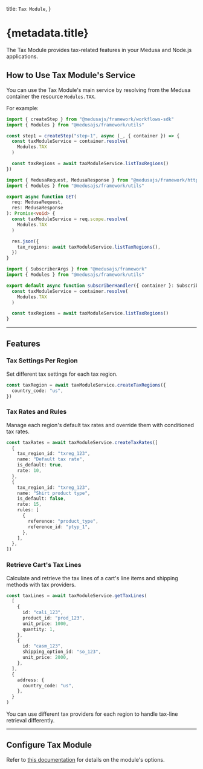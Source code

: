 
  title: `Tax Module`,
}

# {metadata.title}

The Tax Module provides tax-related features in your Medusa and Node.js applications.

## How to Use Tax Module's Service

You can use the Tax Module's main service by resolving from the Medusa container the resource `Modules.TAX`.

For example:

<CodeTabs groupId="resource-type">
  <CodeTab label="Workflow Step" value="workflow-step">

```ts title="src/workflows/hello-world/step1.ts"
import { createStep } from "@medusajs/framework/workflows-sdk"
import { Modules } from "@medusajs/framework/utils"

const step1 = createStep("step-1", async (_, { container }) => {
  const taxModuleService = container.resolve(
    Modules.TAX
  )

  const taxRegions = await taxModuleService.listTaxRegions()
})
```

  </CodeTab>
  <CodeTab label="API Route" value="api-route">

```ts title="src/api/store/custom/route.ts"
import { MedusaRequest, MedusaResponse } from "@medusajs/framework/http"
import { Modules } from "@medusajs/framework/utils"

export async function GET(
  req: MedusaRequest,
  res: MedusaResponse
): Promise<void> {
  const taxModuleService = req.scope.resolve(
    Modules.TAX
  )

  res.json({
    tax_regions: await taxModuleService.listTaxRegions(),
  })
}
```

  </CodeTab>
  <CodeTab label="Subscriber" value="subscribers">

```ts title="src/subscribers/custom-handler.ts"
import { SubscriberArgs } from "@medusajs/framework"
import { Modules } from "@medusajs/framework/utils"

export default async function subscriberHandler({ container }: SubscriberArgs) {
  const taxModuleService = container.resolve(
    Modules.TAX
  )

  const taxRegions = await taxModuleService.listTaxRegions()
}
```

  </CodeTab>
</CodeTabs>

---

## Features

### Tax Settings Per Region

Set different tax settings for each tax region.

```ts
const taxRegion = await taxModuleService.createTaxRegions({
  country_code: "us",
})
```

### Tax Rates and Rules

Manage each region's default tax rates and override them with conditioned tax rates.

```ts
const taxRates = await taxModuleService.createTaxRates([
  {
    tax_region_id: "txreg_123",
    name: "Default tax rate",
    is_default: true,
    rate: 10,
  },
  {
    tax_region_id: "txreg_123",
    name: "Shirt product type",
    is_default: false,
    rate: 15,
    rules: [
      {
        reference: "product_type",
        reference_id: "ptyp_1",
      },
    ],
  },
])
```

### Retrieve Cart's Tax Lines

Calculate and retrieve the tax lines of a cart's line items and shipping methods with tax providers.

```ts
const taxLines = await taxModuleService.getTaxLines(
  [
    {
      id: "cali_123",
      product_id: "prod_123",
      unit_price: 1000,
      quantity: 1,
    },
    {
      id: "casm_123",
      shipping_option_id: "so_123",
      unit_price: 2000,
    },
  ],
  {
    address: {
      country_code: "us",
    },
  }
)
```

You can use different tax providers for each region to handle tax-line retrieval differently.

---

## Configure Tax Module

Refer to [this documentation](./module-options/page.mdx) for details on the module's options.
